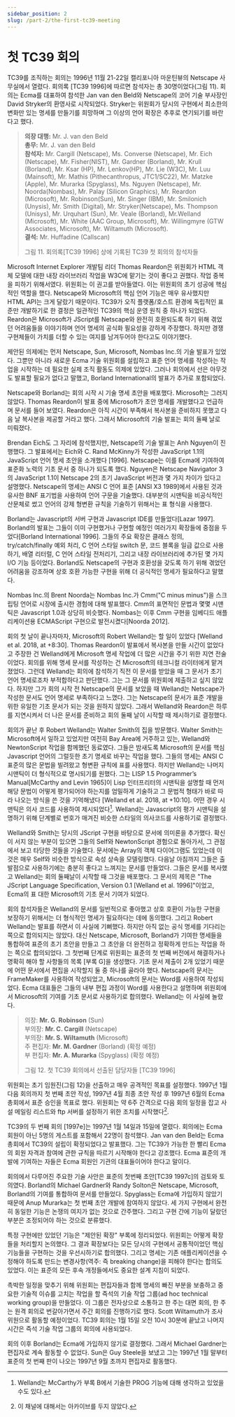 ```yaml
---
sidebar_position: 2
slug: /part-2/the-first-tc39-meeting
---
```


# 첫 TC39 회의

TC39를 조직하는 회의는 1996년 11월 21-22일 캘리포니아 마운틴뷰의 Netscape 사무실에서 열렸다. 회의록 [TC39 1996]에 따르면 참석자는 총 30명이었다(그림 11). 회의는 Ecma를 대표하여 참석한 Jan van den Beld와 Netscape의 코어 기술 부사장인 David Stryker의 환영사로 시작되었다. Stryker는 위원회가 당시의 구현에서 최소한의 변화만 있는 명세를 만들기를 희망하며 그 이상의 언어 확장은 추후로 연기되기를 바란다고 했다.

> **의장 대행:** Mr. J. van den Beld<br/> **총무:** Mr. J. van den Beld<br/> **참석자:** Mr. Cargill (Netscape), Ms. Converse (Netscape), Mr. Eich (Netscape), Mr. Fisher(NIST), Mr. Gardner (Borland), Mr. Krull (Borland), Mr. Ksar (HP), Mr. Lenkov(HP), Mr. Lie (W3C), Mr. Luu (Mainsoft), Mr. Mathis (Pithecanthropus, JTC1/SC22), Mr. Matzke (Apple), Mr. Murarka (Spyglass), Ms. Nguyen (Netscape), Mr. Noorda(Nombas), Mr. Palay (Silicon Graphics), Mr. Reardon (Microsoft), Mr. Robinson(Sun), Mr. Singer (IBM), Mr. Smilonich (Unysis), Mr. Smith (Digital), Mr. Stryker(Netscape), Ms. Thompson (Unisys), Mr. Urquhart (Sun), Mr. Veale (Borland), Mr.Welland (Microsoft), Mr. White (AAC Group, Microsoft), Mr. Willingmyre (GTW Associates, Microsoft), Mr. Wiltamuth (Microsoft).<br/> **결석:** Mr. Huffadine (Callscan)<br/>
>
> 그림 11. 회의록[TC39 1996] 상에 기록된 TC39 첫 회의의 참석자들

Microsoft Internet Explorer 개발팀 리더 Thomas Reardon은 위원회가 HTML 객체 모델에 대한 내장 라이브러리 작업을 W3C에 맡기는 것이 좋다고 권했다. 작업 중복을 피하기 위해서였다. 위원회는 이 권고를 받아들였다. 이는 위원회의 초기 성공에 핵심적인 역할을 했다. Netscape와 Microsoft의 핵심 언어 기능은 매우 유사했지만 HTML API는 크게 달랐기 때문이다. TC39가 오직 플랫폼/호스트 환경에 독립적인 표준만 개발하기로 한 결정은 일관적인 TC39의 핵심 운영 원칙 중 하나가 되었다. Reardon은 Microsoft가 JScript를 Netscape와 완전히 호환되도록 하기 위해 겪었던 어려움들을 이야기하며 언어 명세의 공식화 필요성을 강하게 주장했다. 하지만 경쟁 구현체들이 가치를 더할 수 있는 여지를 남겨두어야 한다고도 이야기했다.

제안된 의제에는 먼저 Netscape, Sun, Microsoft, Nombas Inc.의 기술 발표가 있었다. 그뿐만 아니라 새로운 Ecma 기술 위원회를 설립하고 표준 언어 명세를 작성하는 작업을 시작하는 데 필요한 실제 조직 활동도 의제에 있었다. 그러나 회의에서 선은 아무것도 발표할 필요가 없다고 말했고, Borland International의 발표가 추가로 포함되었다.

Netscape와 Borland는 회의 시작 시 기술 명세 초안을 배포했다. Microsoft는 그러지 않았다. Thomas Reardon이 발표 중에 Microsoft가 초안 명세를 개발했다고 언급하며 문서를 들어 보였다. Reardon은 아직 시간이 부족해서 복사본을 준비하지 못했고 다음 날 복사본을 제공할 거라고 했다. 그래서 Microsoft의 기술 발표는 회의 둘째 날로 미뤄졌다.

Brendan Eich도 그 자리에 참석했지만, Netscape의 기술 발표는 Anh Nguyen이 진행했다. 그 발표에서는 Eich와 C. Rand McKinny가 작성한 JavaScript 1.1의 JavaScript 언어 명세 초안을 소개했다 [1996]. Netscape는 이를 Ecma에 기여하여 표준화 노력의 기초 문서 중 하나가 되도록 했다. Nguyen은 Netscape Navigator 3의 JavaScript 1.1이 Netscape 2의 초기 JavaScript 버전과 몇 가지 차이가 있다고 설명했다. Netscape의 명세는 ANSI C 언어 표준 [ANSI X3 1989]에서 사용된 것과 유사한 BNF 표기법을 사용하여 언어 구문을 기술했다. 대부분의 시맨틱을 비공식적인 산문체로 썼고 언어의 강제 형변환 규칙을 기술하기 위해서는 표 형식을 사용했다.

Borland는 Javascript의 서버 구현과 Javascript IDE를 만들었다[Lazar 1997]. Borland의 발표는 그들이 이미 구현했거나 구현할 예정인 여러가지 확장들에 중점을 두었다[Borland International 1996]. 그들의 주요 확장은 클래스 정의, try/catch/finally 예외 처리, C 언어 스타일 switch 문, 코드 블록을 일급 값으로 사용하기, 배열 리터럴, C 언어 스타일 전처리기, 그리고 내장 라이브러리에 추가된 몇 가지 I/O 기능 등이었다. Borland도 Netscape의 구현과 호환성을 갖도록 하기 위해 겪었던 어려움을 강조하며 상호 호환 가능한 구현을 위해 더 공식적인 명세가 필요하다고 말했다.

Nombas Inc.의 Brent Noorda는 Nombas Inc.가 Cmm("C minus minus")을 스크립팅 언어로 시장에 출시한 경험에 대해 발표했다. Cmm의 표면적인 문법과 몇몇 시맨틱은 Javascript 1.0과 상당히 비슷했다. Nombas는 이후 Cmm 구현을 임베디드 애플리케이션용 ECMAScript 구현으로 발전시켰다[Noorda 2012].

회의 첫 날이 끝나자마자, Microsoft의 Robert Welland는 할 일이 있었다 [Welland et al. 2018, at +8:30]. Thomas Reardon이 발표에서 복사본을 만들 시간이 없었다고 주장한 건 Welland에게 Microsoft 명세 작업에 더 많은 시간을 주기 위한 지연 전술이었다. 회의를 위해 명세 문서를 작성하는 건 Microsoft의 테크니컬 라이터에게 맡겨졌었다. 그런데 Welland는 회의에 참석하기 직전 이 문서를 받았을 때 그 문서가 초기 언어 명세로조차 부적합하다고 판단했다. 그는 그 문서를 위원회에 제출하고 싶지 않았다. 하지만 그가 회의 시작 전 Netscape의 문서를 보았을 때 Welland는 Netscape가 작성한 문서도 언어 명세로 부족하다고 느꼈다. 그는 Netscape의 문서가 표준 개발을 위한 유일한 기초 문서가 되는 것을 원하지 않았다. 그래서 Welland와 Reardon은 하루를 지연시켜서 더 나은 문서를 준비하고 회의 둘째 날이 시작할 때 제시하기로 결정했다.

회의가 끝난 후 Robert Welland는 Walter Smith의 집을 방문했다. Walter Smith는 Microsoft에서 일하고 있었지만 여전히 Bay Area에 거주하고 있는, Welland와 NewtonScript 작업을 함께했던 동료였다. 그들은 밤새도록 Microsoft의 문서를 핵심 Javascript 언어의 그럴듯한 초기 명세로 바꾸는 작업을 했다. 그들의 명세는 ANSI C 표준의 많은 문법을 빌려왔고 형변환 규칙에 표를 사용했다. 하지만 Welland는 나머지 시맨틱이 더 형식적으로 명시되기를 원했다. 그는 LISP 1.5 Programmer’s Manual[McCarthy and Levin 1965]이 Lisp 인터프리터의 시맨틱을 설명할 때 먼저 해당 문법이 어떻게 평가되어야 하는지를 엄밀하게 기술하고 그 문법적 형태가 바로 따라 나오는 방식을 쓴 것을 기억해냈다 [Welland et al. 2018, at +10:10]. 어떤 경우 시맨틱은 의사 코드를 사용하여 제시되었다[^33]. Welland는 Javascript의 평가 시맨틱을 설명하기 위해 단계별로 번호가 매겨진 비슷한 스타일의 의사코드를 사용하기로 결정했다.

Welland와 Smith는 당시의 JScript 구현을 바탕으로 문서에 의미론을 추가했다. 확신이 서지 않는 부분이 있으면 그들의 Self와 NewtonScript 경험으로 돌아가서, 그 관점에서 보고 타당한 것들을 기술했다. 문서에는 Array의 객체 다이어그램도 있었는데 이것은 매우 Self와 비슷한 방식으로 속성 상속을 모델링했다. 다음날 아침까지 그들은 출발점으로 사용하기에는 충분히 좋다고 느껴지는 문서를 만들었다. 그들은 문서를 복사했고 Welland는 회의 둘째날이 시작할 때 그것을 배포했다. 그 문서의 제목은 "The JScript Language Specification, Version 0.1 [Welland et al. 1996]"이었고, Ecma의 표 대한 Microsoft의 기초 문서 기여가 되었다.

회의 참석자들은 Welland의 문서를 일반적으로 좋아했고 상호 호환이 가능한 구현을 보장하기 위해서는 더 형식적인 명세가 필요하다는 데에 동의했다. 그리고 Robert Welland는 발표를 하면서 이 사실에 기뻐했다. 하지만 아직 없는 공식 명세를 기다리는 쪽으로 합의되지는 않았다. 대신 Netscape, Microsoft, Borland가 기여한 명세들을 통합하여 표준의 초기 초안을 만들고 그 초안을 더 완전하고 정확하게 만드는 작업을 하는 쪽으로 합의되었다. 그 첫번째 단계로 위원회는 표준의 첫 번째 버전에서 해결하거나 명확히 해야 할 사항들의 목록 [부록 G]을 생성했다. 기초 문서 제출이 2개 있었기 때문에 어떤 문서에서 편집을 시작할지 둘 중 하나를 골라야 했다. Netscape의 문서는 FrameMaker를 사용하여 작성되었고, Microsoft의 문서는 Word를 사용하여 작성되었다. Ecma 대표들은 그들의 내부 편집 과정이 Word를 사용한다고 설명하며 위원회에서 Microsoft의 기여를 기초 문서로 사용하기로 합의했다. Welland는 이 사실에 놀랐다.

> 의장: **Mr. G. Robinson** (Sun)<br/>
> 부의장: **Mr. C. Cargill** (Netscape)<br/>
> 부의장: **Mr. S. Wiltamuth** (Microsoft)<br/>
> 주 편집자: **Mr. M. Gardner** (Borland) (확정 예정)<br/>
> 부 편집자: **Mr. A. Murarka** (Spyglass) (확정 예정)<br/>
>
> 그림 12. 첫 TC39 회의에서 선출된 담당자들 [TC39 1996]

위원회는 초기 임원진(그림 12)을 선출하고 매우 공격적인 목표를 설정했다. 1997년 1월 다음 회의까지 첫 번째 초안 작성, 1997년 4월 최종 초안 작성 후 1997년 6월의 Ecma 총회에서 표준 승인을 목표로 했다. 위원회는 약 6주 간격으로 다음 회의 일정을 잡고 사설 메일링 리스트와 ftp 서버를 설정하기 위한 조치를 시작했다[^34].

TC39의 두 번째 회의 [1997e]는 1997년 1월 14일과 15일에 열렸다. 회의에는 Ecma 회원이 아닌 5명의 게스트를 포함해서 22명이 참석했다. Jan van den Beld는 Ecma 총회에서 TC39의 설립이 확정되었다고 발표했다. 그는 TC39가 가능한 한 빨리 Ecma의 회원 자격과 참여에 관한 규칙을 따르기 시작해야 한다고 강조했다. Ecma 표준의 개발에 기여하는 자들은 Ecma 회원인 기관의 대표들이어야 한다고 말이다.

회의에서 다루어진 주요한 기술 사안은 표준의 첫번째 초안[TC39 1997c]의 검토와 토의였다. Borland의 Michael Gardner와 Randy Solton은 Netscape, Microsoft, Borland의 기여를 통합하여 문서를 만들었다. Spyglass는 Ecma에 가입하지 않았기 때문에 Anup Murarka는 첫 번째 초안 개발에 참여하지 않았다. 세 가지 구현에서 완전히 동일한 기능은 논쟁의 여지가 없는 것으로 간주했다. 그리고 구현 간에 기능이 달랐던 부분은 조정되어야 하는 것으로 분류했다.

특정 구현에만 있었던 기능은 "제안된 확장" 부록에 정리되었다. 위원회는 어떻게 확장들을 처리할지 논의했다. 그 결과 확장보다는 모든 당시의 구현에서 공통적이었던 핵심 기능들을 구현하는 것을 우선시하기로 합의했다. 그리고 명세는 기존 애플리케이션을 수정해야 하도록 만드는 변경사항(역주: 즉 breaking change)을 피해야 한다는 합의도 있었다. 이는 표준의 모든 후속 개정들에서도 중요한 설계 지침이 되었다.

촉박한 일정을 맞추기 위해 위원회는 편집자들과 함께 명세의 빠진 부분을 보충하고 중요한 기술적 이슈를 고치는 작업을 할 즉석의 기술 작업 그룹(ad hoc technical working group)을 만들었다. 이 그룹은 전자상으로 소통하고 한 주는 대면 회의, 한 주는 원격 회의로 번갈아가면서 주간 회의를 진행하기로 했다. Scott Wiltamuth가 조사 위원으로 활동할 예정이었다. TC39 회의는 1월 15일 오전 10시 30분에 끝났고 나머지 시간은 즉석 기술 작업 그룹의 회의에 사용되었다.

회의 이후 Borland는 Ecma에 가입하지 않기로 결정했다. 그래서 Michael Gardner는 편집자로 계속 활동할 수 없었다. Sun은 Guy Steele을 보냈고 그는 1997년 1월 말부터 표준의 첫 번째 판이 나오는 1997년 9월 초까지 편집자로 활동했다.

[^33]: Welland는 McCarthy가 부록 B에서 기술한 PROG 기능에 대해 생각하고 있었을 수도 있다.
[^34]: 이 채널에 대해서는 아카이브를 두지 않았다.
